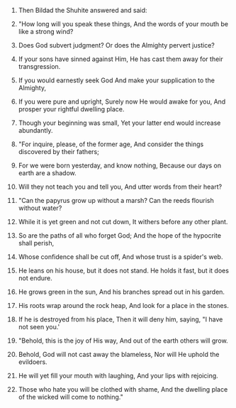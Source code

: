 
1. Then Bildad the Shuhite answered and said:

2. "How long will you speak these things, And the words of your mouth be like a strong wind?

3. Does God subvert judgment? Or does the Almighty pervert justice?

4. If your sons have sinned against Him, He has cast them away for their transgression.

5. If you would earnestly seek God And make your supplication to the Almighty,

6. If you were pure and upright, Surely now He would awake for you, And prosper your rightful dwelling place.

7. Though your beginning was small, Yet your latter end would increase abundantly.

8. "For inquire, please, of the former age, And consider the things discovered by their fathers;

9. For we were born yesterday, and know nothing, Because our days on earth are a shadow.

10. Will they not teach you and tell you, And utter words from their heart?

11. "Can the papyrus grow up without a marsh? Can the reeds flourish without water?

12. While it is yet green and not cut down, It withers before any other plant.

13. So are the paths of all who forget God; And the hope of the hypocrite shall perish,

14. Whose confidence shall be cut off, And whose trust is a spider's web.

15. He leans on his house, but it does not stand. He holds it fast, but it does not endure.

16. He grows green in the sun, And his branches spread out in his garden.

17. His roots wrap around the rock heap, And look for a place in the stones.

18. If he is destroyed from his place, Then it will deny him, saying, "I have not seen you.'

19. "Behold, this is the joy of His way, And out of the earth others will grow.

20. Behold, God will not cast away the blameless, Nor will He uphold the evildoers.

21. He will yet fill your mouth with laughing, And your lips with rejoicing.

22. Those who hate you will be clothed with shame, And the dwelling place of the wicked will come to nothing."



